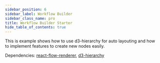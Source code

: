 ```yaml
---
sidebar_position: 6
sidebar_label: Workflow Builder
sidebar_class_name: pro
title: Workflow Builder Starter
hide_table_of_contents: true
---
```



This is example shows how to use d3-hierarchy for auto layouting and how to implement features to create new nodes easily.

Dependencies: [react-flow-renderer](https://www.npmjs.com/package/react-flow-renderer), [d3-hierarchy](https://www.npmjs.com/package/d3-hierarchy)

<ProExampleViewer slug="workflow-builder" />
